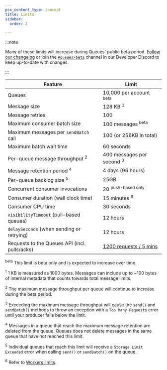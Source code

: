 ```yaml
---
pcx_content_type: concept
title: Limits
sidebar:
  order: 2

---
```



:::note


Many of these limits will increase during Queues' public beta period. [Follow our changelog](/queues/platform/changelog/) or join the [`#queues-beta`](https://discord.cloudflare.com) channel in our Developer Discord to keep up-to-date with changes.


:::



| Feature                                       | Limit                                                         |
| --------------------------------------------- | ------------------------------------------------------------- |
| Queues                                        | 10,000 per account <sup>beta</sup>                            |
| Message size                                  | 128 KB <sup>1</sup>                                           |
| Message retries                               | 100                                                           |
| Maximum consumer batch size                   | 100 messages <sup>beta</sup>                                  |
| Maximum messages per `sendBatch` call         | 100 (or 256KB in total)                                       |
| Maximum batch wait time                       | 60 seconds                                                    |
| Per-queue message throughput <sup>2</sup>     | 400 messages per second <sup>3</sup>                          |
| Message retention period <sup>4</sup>         | 4 days (96 hours)                                             |
| Per-queue backlog size <sup>5</sup>           | 25GB                                                          |
| Concurrent consumer invocations               | 20 <sup>push-based only</sup>                                 |
| Consumer duration (wall clock time) 					| 15 minutes <sup>6</sup>                                       |
| Consumer CPU time							                | 30 seconds																										|
| `visibilityTimeout` (pull-based queues)       | 12 hours                                                      |
| `delaySeconds` (when sending or retrying)     | 12 hours                                                      |
| Requests to the Queues API (incl. pulls/acks) | [1200 requests / 5 mins](/fundamentals/api/reference/limits/) |



<sup>beta</sup> This limit is beta only and is expected to increase over time.

<sup>1</sup> 1 KB is measured as 1000 bytes. Messages can include up to \~100 bytes of internal metadata that counts towards total message limits.

<sup>2</sup> The maximum message throughput per queue will continue to increase during the beta period.

<sup>3</sup> Exceeding the maximum message throughput will cause the `send()` and `sendBatch()` methods to throw an exception with a `Too Many Requests` error until your producer falls below the limit.

<sup>4</sup> Messages in a queue that reach the maximum message retention are deleted from the queue. Queues does not delete messages in the same queue that have not reached this limit.

<sup>5</sup> Individual queues that reach this limit will receive a `Storage Limit Exceeded` error when calling `send()` or `sendBatch()` on the queue.

<sup>6</sup> Refer to [Workers limits](/workers/platform/limits/#cpu-time).

<Render file="limits_increase" product="workers" />
